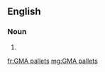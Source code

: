 ==English==

===Noun===
{{head|en|plural}}

# {{plural of|GMA pallet|lang=en}}

[[fr:GMA pallets]]
[[mg:GMA pallets]]
